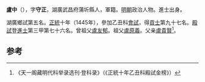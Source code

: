 '''盧中'''（{{bd|1413年||？}}），字'''守正'''，湖廣武昌府蒲圻縣人，軍籍。[[明朝|明朝]]政治人物。進士出身。

湖廣鄉試第五名。[[正统_(年号)|正統]]十年（1445年），參加乙丑科[[會試|會試]]，得[[貢士|貢士]]第九十七名。[[殿試|殿試]]登[[進士|進士]]第三甲第七十六名。曾祖父[[盧友郁|盧友郁]]。祖父[[盧原義|盧原義]]。父亲[[盧貴賢|盧貴賢]]<ref>《天一阁藏明代科举录选刊·登科录》（《正統十年乙丑科殿試金榜》）</ref>。

==参考==
{{reflist}}
{{明朝人物小作品}}
{{正統十年乙丑科殿試金榜}}